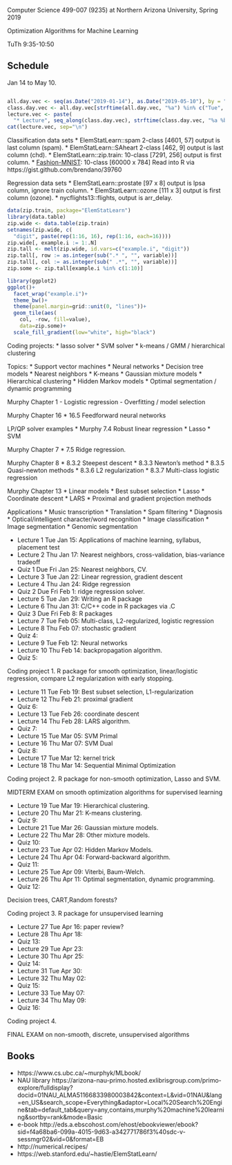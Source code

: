 Computer Science 499-007 (9235) at Northern Arizona University, Spring 2019

Optimization Algorithms for Machine Learning

TuTh 9:35-10:50

## Schedule

Jan 14 to May 10.

```r

all.day.vec <- seq(as.Date("2019-01-14"), as.Date("2019-05-10"), by = "day")
class.day.vec <- all.day.vec[strftime(all.day.vec, "%a") %in% c("Tue", "Thu")]
lecture.vec <- paste(
  "* Lecture", seq_along(class.day.vec), strftime(class.day.vec, "%a %b %d"))
cat(lecture.vec, sep="\n")

```

Classification data sets
* ElemStatLearn::spam 2-class [4601, 57] output is last column (spam).
* ElemStatLearn::SAheart 2-class [462, 9] output is last column (chd).
* ElemStatLearn::zip.train: 10-class [7291, 256] output is first column.
* [Fashion-MNIST](https://github.com/zalandoresearch/fashion-mnist):
  10-class [60000 x 784] Read into R via https://gist.github.com/brendano/39760
  
Regression data sets
* ElemStatLearn::prostate [97 x 8] output is lpsa column, ignore train column.
* ElemStatLearn::ozone [111 x 3] output is first column (ozone).
* nycflights13::flights, output is arr_delay.

```r
data(zip.train, package="ElemStatLearn")
library(data.table)
zip.wide <- data.table(zip.train)
setnames(zip.wide, c(
  "digit", paste(rep(1:16, 16), rep(1:16, each=16))))
zip.wide[, example.i := 1:.N]
zip.tall <- melt(zip.wide, id.vars=c("example.i", "digit"))
zip.tall[, row := as.integer(sub(".* ", "", variable))]
zip.tall[, col := as.integer(sub(" .*", "", variable))]
zip.some <- zip.tall[example.i %in% c(1:10)]

library(ggplot2)
ggplot()+
  facet_wrap("example.i")+
  theme_bw()+
  theme(panel.margin=grid::unit(0, "lines"))+
  geom_tile(aes(
    col, -row, fill=value),
    data=zip.some)+
  scale_fill_gradient(low="white", high="black")
```

Coding projects:
* lasso solver
* SVM solver
* k-means / GMM / hierarchical clustering

Topics:
* Support vector machines
* Neural networks
* Decision tree models
* Nearest neighbors
* K-means
* Gaussian mixture models
* Hierarchical clustering 
* Hidden Markov models
* Optimal segmentation / dynamic programming
   
Murphy Chapter 1
- Logistic regression
- Overfitting / model selection

Murphy Chapter 16
* 16.5 Feedforward neural networks

LP/QP solver examples
* Murphy 7.4 Robust linear regression
* Lasso
* SVM

Murphy Chapter 7 
* 7.5 Ridge regression.

Murphy Chapter 8
* 8.3.2 Steepest descent
* 8.3.3 Newton's method
* 8.3.5 Quasi-newton methods
* 8.3.6 L2 regularization
* 8.3.7 Multi-class logistic regression


Murphy Chapter 13 
* Linear models
* Best subset selection 
* Lasso
* Coordinate descent
* LARS
* Proximal and gradient projection methods

Applications
* Music transcription
* Translation
* Spam filtering
* Diagnosis
* Optical/intelligent character/word recognition
* Image classification
* Image segmentation
* Genomic segmentation
 
* Lecture 1 Tue Jan 15: Applications of machine learning, syllabus, placement test
* Lecture 2 Thu Jan 17: Nearest neighbors, cross-validation, bias-variance tradeoff
* Quiz 1 Due Fri Jan 25: Nearest neighbors, CV.
* Lecture 3 Tue Jan 22: Linear regression, gradient descent
* Lecture 4 Thu Jan 24: Ridge regression
* Quiz 2 Due Fri Feb 1: ridge regression solver.
* Lecture 5 Tue Jan 29: Writing an R package
* Lecture 6 Thu Jan 31: C/C++ code in R packages via .C
* Quiz 3 Due Fri Feb 8: R packages
* Lecture 7 Tue Feb 05: Multi-class, L2-regularized, logistic regression
* Lecture 8 Thu Feb 07: stochastic gradient
* Quiz 4: 
* Lecture 9 Tue Feb 12: Neural networks
* Lecture 10 Thu Feb 14: backpropagation algorithm.
* Quiz 5: 

Coding project 1. R package for smooth optimization, linear/logistic
regression, compare L2 regularization with early stopping.

* Lecture 11 Tue Feb 19: Best subset selection, L1-regularization
* Lecture 12 Thu Feb 21: proximal gradient
* Quiz 6: 
* Lecture 13 Tue Feb 26: coordinate descent
* Lecture 14 Thu Feb 28: LARS algorithm.
* Quiz 7: 
* Lecture 15 Tue Mar 05: SVM Primal 
* Lecture 16 Thu Mar 07: SVM Dual 
* Quiz 8: 
* Lecture 17 Tue Mar 12: kernel trick
* Lecture 18 Thu Mar 14: Sequential Minimal Optimization

Coding project 2. R package for non-smooth optimization, Lasso and
SVM.

MIDTERM EXAM on smooth optimization algorithms for supervised learning

* Lecture 19 Tue Mar 19: Hierarchical clustering.
* Lecture 20 Thu Mar 21: K-means clustering.
* Quiz 9: 
* Lecture 21 Tue Mar 26: Gaussian mixture models.
* Lecture 22 Thu Mar 28: Other mixture models.
* Quiz 10: 
* Lecture 23 Tue Apr 02: Hidden Markov Models.
* Lecture 24 Thu Apr 04: Forward-backward algorithm. 
* Quiz 11: 
* Lecture 25 Tue Apr 09: Viterbi, Baum-Welch.
* Lecture 26 Thu Apr 11: Optimal segmentation, dynamic programming.
* Quiz 12: 

Decision trees, CART,Random forests?

Coding project 3. R package for unsupervised learning

* Lecture 27 Tue Apr 16: paper review?
* Lecture 28 Thu Apr 18: 
* Quiz 13: 
* Lecture 29 Tue Apr 23: 
* Lecture 30 Thu Apr 25: 
* Quiz 14: 
* Lecture 31 Tue Apr 30: 
* Lecture 32 Thu May 02:
* Quiz 15: 
* Lecture 33 Tue May 07:
* Lecture 34 Thu May 09:
* Quiz 16: 

Coding project 4.

FINAL EXAM on non-smooth, discrete, unsupervised algorithms

## Books

* https://www.cs.ubc.ca/~murphyk/MLbook/
* NAU library https://arizona-nau-primo.hosted.exlibrisgroup.com/primo-explore/fulldisplay?docid=01NAU_ALMA51166833980003842&context=L&vid=01NAU&lang=en_US&search_scope=Everything&adaptor=Local%20Search%20Engine&tab=default_tab&query=any,contains,murphy%20machine%20learning&sortby=rank&mode=Basic
* e-book http://eds.a.ebscohost.com/ehost/ebookviewer/ebook?sid=f4a68ba6-099a-4015-9d63-a342771786f3%40sdc-v-sessmgr02&vid=0&format=EB
* http://numerical.recipes/
* https://web.stanford.edu/~hastie/ElemStatLearn/

